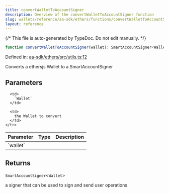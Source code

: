 ```yaml
---
title: convertWalletToAccountSigner
description: Overview of the convertWalletToAccountSigner function
slug: wallets/reference/aa-sdk/ethers/functions/convertWalletToAccountSigner
layout: reference
---
```


{/* This file is auto-generated by TypeDoc. Do not edit manually. */}

```ts
function convertWalletToAccountSigner(wallet): SmartAccountSigner<Wallet>;
```

Defined in: [aa-sdk/ethers/src/utils.ts:12](https://github.com/alchemyplatform/aa-sdk/blob/0cc60e9f694c242d91befdaa2f26cdec3ee389c5/aa-sdk/ethers/src/utils.ts#L12)

Converts a ethersjs Wallet to a SmartAccountSigner

## Parameters

<table>
  <thead>
    <tr>
      <th align="left">Parameter</th>
      <th align="left">Type</th>
      <th align="left">Description</th>
    </tr>
  </thead>

  <tbody>
    <tr>
      <td>
        `wallet`
      </td>

      <td>
        `Wallet`
      </td>

      <td>
        the Wallet to convert
      </td>
    </tr>

  </tbody>
</table>

## Returns

`SmartAccountSigner`\<`Wallet`>

a signer that can be used to sign and send user operations
